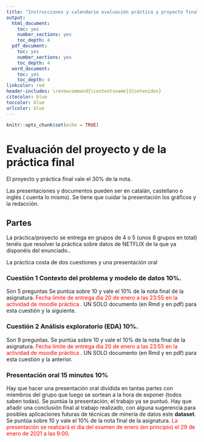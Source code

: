 ```yaml
---
title: "Instrucciones y calendario evaluación práctica y proyecto final. NETFLIX"
output:
  html_document: 
    toc: yes
    number_sections: yes
    toc_depth: 4
  pdf_document: 
    toc: yes
    number_sections: yes
    toc_depth: 4
  word_document: 
    toc: yes
    toc_depth: 4
linkcolor: red
header-includes: \renewcommand{\contentsname}{Contenidos}
citecolor: blue
toccolor: blue
urlcolor: blue
---
```


```r
knitr::opts_chunk$set(echo = TRUE)
```
# Evaluación del proyecto y de la práctica final

El proyecto y práctica final vale el 30% de la nota.

Las presentaciones y documentos pueden ser en catalán, castellano o inglés ( cuenta lo mismo). Se tiene que cuidar la presentación los gráficos y la redacción.
 
##  Partes 


La práctica/proyecto se entrega en grupos de 4 o 5 (unos 8 grupos en total) tenéis que resolver la práctica sobre datos de NETFLIX de la que ya disponéis del enunciado..

La práctica costa de dos cuestiones  y una presentación oral

### **Cuestión 1  Contexto del problema y modelo de datos 10%**.

Son 5 preguntas Se puntúa sobre 10 y vale el 10% de la nota final de la asignatura. <span style="color: red;"> Fecha límite de entrega día 20 de enero a las 23:55 en la actividad de moodle práctica </span>. UN SOLO documento (en Rmd y en pdf) para esta cuestión y la siguiente.

### **Cuestión 2  Análisis exploratorio (EDA) 10%**. 

Son 9 preguntas. Se puntúa sobre 10 y vale el 10% de la nota final de la asignatura. <span style="color: red;"> Fecha límite de entrega día 20 de enero a las 23:55 en la actividad de moodle práctica </span>. UN SOLO documento (en Rmd y en pdf) para esta cuestión y la anterior.

### **Presentación oral 15 minutos 10%**

Hay que hacer una presentación  oral dividida en tantas  partes con miembros del grupo que luego se sortean a la hora de exponer (todos saben todas). Se puntúa la presentación; el trabajo ya se puntuó. Hay que añadir una conclusión final al trabajo realizado, con  alguna sugerencia para posibles aplicaciones futuras  de técnicas de minería de datos  este **dataset**. Se puntúa sobre 10 y vale el 10% de la nota final de la asignatura. <span style="color: red;">La presentación se realizará el día del examen  de enero (en principio) el 29 de enero de 2021 a las 9:00</span>.




